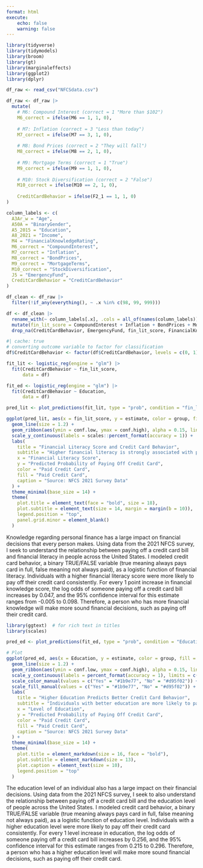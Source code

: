 ```yaml
---
format: html
execute:
    echo: false
    warning: false
---
```


```r
library(tidyverse)
library(tidymodels)
library(broom)
library(gt)
library(marginaleffects)
library(ggplot2)
library(dplyr)

df_raw <- read_csv("NFCSdata.csv")

df_raw <- df_raw |>
  mutate(
    # M6: Compound Interest (correct = 1 "More than $102")
    M6_correct = ifelse(M6 == 1, 1, 0),
    
    # M7: Inflation (correct = 3 "Less than today") 
    M7_correct = ifelse(M7 == 3, 1, 0),
    
    # M8: Bond Prices (correct = 2 "They will fall")
    M8_correct = ifelse(M8 == 2, 1, 0),
    
    # M9: Mortgage Terms (correct = 1 "True")
    M9_correct = ifelse(M9 == 1, 1, 0),
    
    # M10: Stock Diversification (correct = 2 "False")
    M10_correct = ifelse(M10 == 2, 1, 0),
    
    CreditCardBehavior = ifelse(F2_1 == 1, 1, 0)
)

column_labels <- c(
  A3Ar_w = "Age",
  A50A = "BinaryGender",
  A5_2015 = "Education",
  A8_2021 = "Income",
  M4 = "FinancialKnowledgeRating",
  M6_correct = "CompoundInterest",
  M7_correct = "Inflation",
  M8_correct = "BondPrices",
  M9_correct = "MortgageTerms",
  M10_correct = "StockDiversification",
  J5 = "EmergencyFund",
  CreditCardBehavior = "CreditCardBehavior"
)

df_clean <- df_raw |>
  filter(!if_any(everything(), ~ .x %in% c(98, 99, 999)))

df <- df_clean |>
  rename_with(~ column_labels[.x], .cols = all_of(names(column_labels))) |>
  mutate(fin_lit_score = CompoundInterest + Inflation + BondPrices + MortgageTerms + StockDiversification) |>
  drop_na(CreditCardBehavior, EmergencyFund, fin_lit_score, FinancialKnowledgeRating, Age, BinaryGender, Income, Education)
```


```r
#| cache: true
# converting outcome variable to factor for classification
df$CreditCardBehavior <- factor(df$CreditCardBehavior, levels = c(0, 1), labels = c("No", "Yes"))

fit_lit <- logistic_reg(engine = "glm") |>
  fit(CreditCardBehavior ~ fin_lit_score, 
      data = df)

fit_ed <- logistic_reg(engine = "glm") |>
  fit(CreditCardBehavior ~ Education, 
      data = df)
```

```r
pred_lit <- plot_predictions(fit_lit, type = "prob", condition = "fin_lit_score", draw = FALSE)

ggplot(pred_lit, aes(x = fin_lit_score, y = estimate, color = group, fill = group)) +
  geom_line(size = 1.2) +
  geom_ribbon(aes(ymin = conf.low, ymax = conf.high), alpha = 0.15, linetype = 0) +
  scale_y_continuous(labels = scales::percent_format(accuracy = 1)) +
  labs(
    title = "Financial Literacy Score and Credit Card Behavior",
    subtitle = "Higher financial literacy is strongly associated with paying off credit cards",
    x = "Financial Literacy Score",
    y = "Predicted Probability of Paying Off Credit Card",
    color = "Paid Credit Card",
    fill = "Paid Credit Card",
    caption = "Source: NFCS 2021 Survey Data"
  ) +
  theme_minimal(base_size = 14) +
  theme(
    plot.title = element_text(face = "bold", size = 18),
    plot.subtitle = element_text(size = 14, margin = margin(b = 10)),
    legend.position = "top",
    panel.grid.minor = element_blank()
  )
```

Knowledge regarding personal finance has a large impact on financial decisions that every person makes. Using data from the 2021 NFCS survey, I seek to understand the relationship between paying off a credit card bill and financial literacy in people across the United States. I modeled credit card behavior, a binary TRUE/FALSE variable (true meaning always pays card in full, false meaning not always paid), as a logistic function of financial literacy. Individuals with a higher financial literacy score were more likely to pay off their credit card consistently. For every 1 point increase in financial knowledge score, the log odds of someone paying off a credit card bill increases by 0.047, and the 95% confidence interval for this estimate ranges from -0.005 to 0.098. Therefore, a person who has more financial knowledge will make more sound financial decisions, such as paying off their credit card.

```r
library(ggtext)  # for rich text in titles
library(scales)

pred_ed <- plot_predictions(fit_ed, type = "prob", condition = "Education", draw = FALSE)

# Plot
ggplot(pred_ed, aes(x = Education, y = estimate, color = group, fill = group)) +
  geom_line(size = 1.2) +
  geom_ribbon(aes(ymin = conf.low, ymax = conf.high), alpha = 0.15, linetype = 0) +
  scale_y_continuous(labels = percent_format(accuracy = 1), limits = c(0, 1)) +
  scale_color_manual(values = c("Yes" = "#1b9e77", "No" = "#d95f02")) +
  scale_fill_manual(values = c("Yes" = "#1b9e77", "No" = "#d95f02")) +
  labs(
    title = "Higher Education Predicts Better Credit Card Behavior",
    subtitle = "Individuals with better education are more likely to pay off credit cards",
    x = "Level of Education",
    y = "Predicted Probability of Paying Off Credit Card",
    color = "Paid Credit Card",
    fill = "Paid Credit Card",
    caption = "Source: NFCS 2021 Survey Data"
  ) +
  theme_minimal(base_size = 14) +
  theme(
    plot.title = element_markdown(size = 16, face = "bold"),
    plot.subtitle = element_markdown(size = 13),
    plot.caption = element_text(size = 10),
    legend.position = "top"
  )
```

The education level of an individual also has a large impact on their financial decisions. Using data from the 2021 NFCS survey, I seek to also understand the relationship between paying off a credit card bill and the education level of people across the United States. I modeled credit card behavior, a binary TRUE/FALSE variable (true meaning always pays card in full, false meaning not always paid), as a logistic function of education level. Individuals with a higher education level were more likely to pay off their credit card consistently. For every 1 level increase in education, the log odds of someone paying off a credit card bill increases by 0.256, and the 95% confidence interval for this estimate ranges from 0.215 to 0.296. Therefore, a person who has a higher education level will make more sound financial decisions, such as paying off their credit card.

